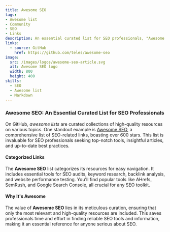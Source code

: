 ```yaml
---
title: Awesome SEO
tags:
- Awesome list
- Community
- SEO
- Links
description: An essential curated list for SEO professionals, "Awesome SEO" on GitHub is a comprehensive collection of high-quality resources, tools, and articles. With over 600 stars, this list is a must-have for anyone serious about SEO.
links:
  - source: GitHub
    href: https://github.com/teles/awesome-seo
image:
  src: /images/logos/awesome-seo-article.svg
  alt: Awesome SEO logo
  width: 800
  height: 400
skills:
  - SEO
  - Awesome list
  - Markdown
---
```


### Awesome SEO: An Essential Curated List for SEO Professionals

On GitHub, *awesome lists* are curated collections of high-quality resources on various topics. One standout example is [Awesome SEO](https://github.com/teles/awesome-seo), a comprehensive list of SEO-related links, boasting over 600 stars. This list is invaluable for SEO professionals seeking top-notch tools, insightful articles, and up-to-date best practices.

#### Categorized Links
The **Awesome SEO** list categorizes its resources for easy navigation. It includes essential tools for SEO audits, keyword research, backlink analysis, and website performance testing. You'll find popular tools like AHrefs, SemRush, and Google Search Console, all crucial for any SEO toolkit.

#### Why It's Awesome

The value of **Awesome SEO** lies in its meticulous curation, ensuring that only the most relevant and high-quality resources are included. This saves professionals time and effort in finding reliable SEO tools and information, making it an essential reference for anyone serious about SEO.
